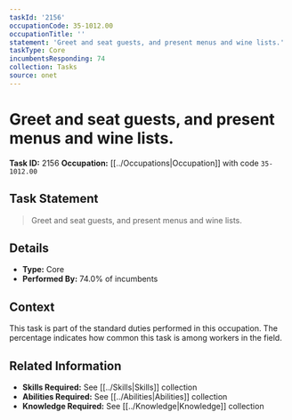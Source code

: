 ```yaml
---
taskId: '2156'
occupationCode: 35-1012.00
occupationTitle: ''
statement: 'Greet and seat guests, and present menus and wine lists.'
taskType: Core
incumbentsResponding: 74
collection: Tasks
source: onet
---
```

# Greet and seat guests, and present menus and wine lists.

**Task ID:** 2156
**Occupation:** [[../Occupations|Occupation]] with code `35-1012.00`

## Task Statement

> Greet and seat guests, and present menus and wine lists.

## Details

- **Type:** Core
- **Performed By:** 74.0% of incumbents

## Context

This task is part of the standard duties performed in this occupation. The percentage indicates how common this task is among workers in the field.

## Related Information

- **Skills Required:** See [[../Skills|Skills]] collection
- **Abilities Required:** See [[../Abilities|Abilities]] collection
- **Knowledge Required:** See [[../Knowledge|Knowledge]] collection
